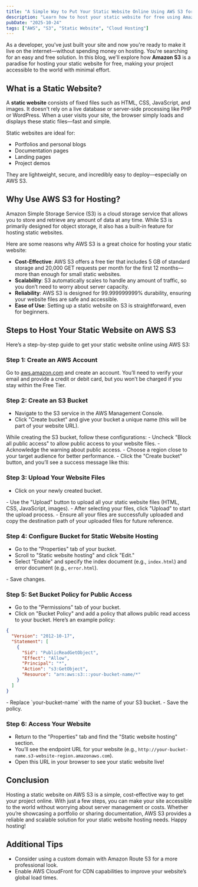 ```yaml
---
title: "A Simple Way to Put Your Static Website Online Using AWS S3 for Free"
description: "Learn how to host your static website for free using Amazon S3. Explore what a static website is and why S3 is the perfect solution for simple, cost-effective hosting."
pubDate: "2025-10-24"
tags: ["AWS", "S3", "Static Website", "Cloud Hosting"]
---
```



As a developer, you've just built your site and now you're ready to make it live on the internet—without spending money on hosting. You're searching for an easy and free solution. In this blog, we'll explore how **Amazon S3** is a paradise for hosting your static website for free, making your project accessible to the world with minimal effort.

## What is a Static Website?

A **static website** consists of fixed files such as HTML, CSS, JavaScript, and images. It doesn't rely on a live database or server-side processing like PHP or WordPress. When a user visits your site, the browser simply loads and displays these static files—fast and simple.

Static websites are ideal for:

- Portfolios and personal blogs
- Documentation pages
- Landing pages
- Project demos

They are lightweight, secure, and incredibly easy to deploy—especially on AWS S3.

## Why Use AWS S3 for Hosting?

Amazon Simple Storage Service (S3) is a cloud storage service that allows you to store and retrieve any amount of data at any time. While S3 is primarily designed for object storage, it also has a built-in feature for hosting static websites.

Here are some reasons why AWS S3 is a great choice for hosting your static website:

- **Cost-Effective**: AWS S3 offers a free tier that includes 5 GB of standard storage and 20,000 GET requests per month for the first 12 months—more than enough for small static websites.
- **Scalability**: S3 automatically scales to handle any amount of traffic, so you don’t need to worry about server capacity.
- **Reliability**: AWS S3 is designed for 99.999999999% durability, ensuring your website files are safe and accessible.
- **Ease of Use**: Setting up a static website on S3 is straightforward, even for beginners.

## Steps to Host Your Static Website on AWS S3

Here’s a step-by-step guide to get your static website online using AWS S3:

### Step 1: Create an AWS Account

Go to [aws.amazon.com](https://aws.amazon.com) and create an account. You’ll need to verify your email and provide a credit or debit card, but you won’t be charged if you stay within the Free Tier.

<BlogImage src={Img1} alt="AWS homepage" width={800} />

### Step 2: Create an S3 Bucket

- Navigate to the S3 service in the AWS Management Console.
- Click "Create bucket" and give your bucket a unique name (this will be part of your website URL).
<BlogImage src={Img2} alt="Create S3 bucket button" width={800} />
While creating the S3 bucket, follow these configurations:
  - Uncheck "Block all public access" to allow public access to your website files.
  - Acknowledge the warning about public access.
  - Choose a region close to your target audience for better performance.
<BlogImage src={Img3} alt="Public access settings" width={800} />
- Click the "Create bucket" button, and you’ll see a success message like this:
<BlogImage src={Img4} alt="Bucket creation success" width={800} />

### Step 3: Upload Your Website Files

- Click on your newly created bucket.
<BlogImage src={Img5} alt="Bucket overview" width={800} />
- Use the "Upload" button to upload all your static website files (HTML, CSS, JavaScript, images).
<BlogImage src={Img6} alt="Upload files step 1" width={800} />
- After selecting your files, click "Upload" to start the upload process.
<BlogImage src={Img7} alt="Upload files step 2" width={800} />
- Ensure all your files are successfully uploaded and copy the destination path of your uploaded files for future reference.

### Step 4: Configure Bucket for Static Website Hosting

- Go to the "Properties" tab of your bucket.
- Scroll to "Static website hosting" and click "Edit."
- Select "Enable" and specify the index document (e.g., `index.html`) and error document (e.g., `error.html`).
<BlogImage src={Img8} alt="Enable static website hosting" width={800} />
- Save changes.

### Step 5: Set Bucket Policy for Public Access

- Go to the "Permissions" tab of your bucket.
- Click on "Bucket Policy" and add a policy that allows public read access to your bucket. Here’s an example policy:

```json
{
  "Version": "2012-10-17",
  "Statement": [
    {
      "Sid": "PublicReadGetObject",
      "Effect": "Allow",
      "Principal": "*",
      "Action": "s3:GetObject",
      "Resource": "arn:aws:s3:::your-bucket-name/*"
    }
  ]
}
```

<BlogImage src={Img9} alt="Bucket policy settings" width={800} />
- Replace `your-bucket-name` with the name of your S3 bucket.
- Save the policy.

### Step 6: Access Your Website

- Return to the "Properties" tab and find the "Static website hosting" section.
- You’ll see the endpoint URL for your website (e.g., `http://your-bucket-name.s3-website-region.amazonaws.com`).
- Open this URL in your browser to see your static website live!

## Conclusion

Hosting a static website on AWS S3 is a simple, cost-effective way to get your project online. With just a few steps, you can make your site accessible to the world without worrying about server management or costs. Whether you’re showcasing a portfolio or sharing documentation, AWS S3 provides a reliable and scalable solution for your static website hosting needs. Happy hosting!

## Additional Tips

- Consider using a custom domain with Amazon Route 53 for a more professional look.
- Enable AWS CloudFront for CDN capabilities to improve your website’s global load times.
